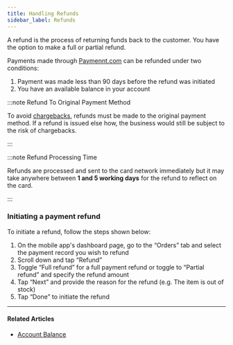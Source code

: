 ```yaml
---
title: Handling Refunds
sidebar_label: Refunds
---
```


A refund is the process of returning funds back to the customer. You have the option to make a full or partial refund.

Payments made through [<ins>Paymennt.com</ins>](https://www.paymennt.com/) can be refunded under two conditions:

1. Payment was made less than 90 days before the refund was initiated
2. You have an available balance in your account

:::note Refund To Original Payment Method

To avoid [<ins>chargebacks</ins>](./dispute-chargeback), refunds must be made to the original payment method. If a refund is issued else how, the business would still be subject to the risk of chargebacks.

:::

:::note Refund Processing Time

Refunds are processed and sent to the card network immediately but it may take anywhere between **1 and 5 working days** for the refund to reflect on the card.

:::

### Initiating a payment refund

To initiate a refund, follow the steps shown below:

1. On the mobile app's dashboard page, go to the “Orders” tab and select the payment record you wish to refund
2. Scroll down and tap “Refund”
3. Toggle “Full refund” for a full payment refund or toggle to “Partial refund” and specify the refund amount
4. Tap “Next” and provide the reason for the refund (e.g. The item is out of stock)
5. Tap “Done” to initiate the refund

***

#### Related Articles

* [<ins>Account Balance</ins>](./account-balance)


